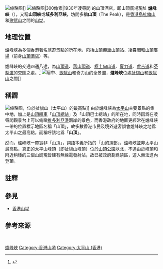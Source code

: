 [[File:Peak_Tower_Victoria_Peak_Hong_Kong_-_panoramio.jpg|缩略图]]]]
[[File:PeakHotel1930s.jpg|缩略图|300像素|1930年凌霄閣
的[[山頂酒店|山頂酒店]]，即[[山頂廣場|山頂廣場]]現址]]
'''爐峰峽'''（{{lang-en|Victoria Gap}}），又稱'''山頂峽'''{{Notetag|源於坊間稱該地爲「山頂」。}}或'''域多利亞峽'''{{Notetag|「域多利亞」爲英文名稱“Victoria”的粵語音譯。}}，坊間多稱'''山頂'''（The Peak）{{Notetag|此名見於香港政府官方地圖上，然而「山頂」一名其實是指包括爐峰峽、山頂花園、扯旗山頂點等整個太平山山腰以上的部分，是一個地區名稱，並非單指爐峰峽。}}，是[[香港島|香港島]][[太平山_(香港)|扯旗山]]和[[歌賦山|歌賦山]]之間的[[山坳|山坳]]。

== 地理位置 ==
爐峰峽為多個香港著名旅遊景點的所在地，包括[[山頂纜車|山頂纜車]][[山頂站|山頂站]]、[[凌霄閣|凌霄閣]]和[[山頂廣場|山頂廣場]]（前身[[山頂酒店|山頂酒店]]）等。

爐峰峽的交通四通八達，為[[山頂道|山頂道]]、[[舊山頂道|舊山頂道]]、[[柯士甸山道|柯士甸山道]]、[[夏力道|夏力道]]、[[盧吉道|盧吉道]]和[[芬梨道|芬梨道]]的交匯之處。<ref>{{Cite web|url=http://www.hk-place.com/view.php?id=155|title=地方 － 山峽及山坳|accessdate=2018-09-14|author=Carto|date=|publisher=香港地方|archive-date=2018-09-14|archive-url=https://web.archive.org/web/20180914165650/http://www.hk-place.com/view.php?id=155|dead-url=no}}</ref>
[[File:Victoria_Peak,_Mount_Gough_and_Mount_Kellett_1.jpg|居中]]、[[歌賦山|歌賦山]]和奇力山的全景圖，'''爐峰峽'''位處[[太平山_(香港)|扯旗山]]和[[歌賦山|歌賦山]]之間]]

== 稱謂 ==
[[File:HK_Victoria_Peak_Garden_n_hill.JPG|缩略图]]，位於扯旗山（太平山）的最高點]]
由於爐峰峽為[[太平山_(香港)|太平山]]主要景點的集中地，加上是[[山頂纜車|山頂纜車]]「[[山頂總站|山頂總站]]」及「山頂巴士總站」的所在地，同時因爲在凌霄閣觀景台上可以俯瞰[[維多利亞港|維多利亞港]]兩岸的景色，而香港政府的地圖更經常在爐峰峽一帶的位置標示地區名稱「山頂」，故多數香港市民及境外遊客誤會爐峰峽之地爲太平山之最高點，而稱呼該地爲「'''山頂'''」{{Notetag|「山頂」的英文名稱“The Peak”也有山頂端的含義。}}。

然而，爐峰峽一帶實非「山頂」，詞語本義所指的「山的頂部」，爐峰峽並非太平山最高點，真正的太平山峰頂（即扯旗山峰頂）位於[[山顶公园_(香港)|山頂公園]]以北，不過由於峰頂和附近稍矮的三個山崗現皆建有無線電發射站，故已被政府劃爲禁區，遊人無法進內登頂。

==註釋==
{{ReflistH}}
{{NoteFoot}}
{{ReflistF}}

==參見==
*[[香港山坳|香港山坳]]

== 參考來源 ==
<references />
<br />
{{stack | float=center | }}
{{clear}}
{{中西區 (香港)}}

[[Category:爐峰峽|]]
[[Category:香港山坳|Category:香港山坳]]
[[Category:太平山_(香港)|Category:太平山 (香港)]]